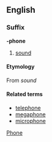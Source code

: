 ==English==
===Suffix===
'''-phone'''
# [[sound]]
====Etymology====
{{etystub}}
From {{Gr.}} [[]] ''sound''
====Related terms====
*[[telephone]]
*[[megaphone]]
*[[microphone]]

[[Category:English suffixes|Phone]]